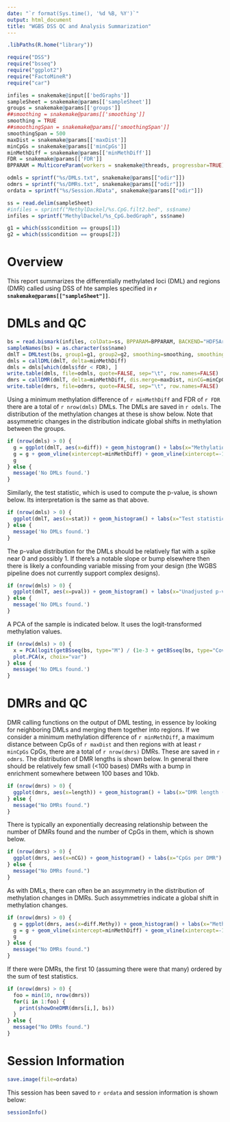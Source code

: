 ```yaml
---
date: "`r format(Sys.time(), '%d %B, %Y')`"
output: html_document
title: "WGBS DSS QC and Analysis Summarization"
---
```


```r
.libPaths(R.home("library"))

require("DSS")
require("bsseq")
require("ggplot2")
require("FactoMineR")
require("car")

infiles = snakemake@input[['bedGraphs']]
sampleSheet = snakemake@params[['sampleSheet']]
groups = snakemake@params[['groups']]
##smoothing = snakemake@params[['smoothing']]
smoothing = TRUE
##smoothingSpan = snakemake@params[['smoothingSpan']]
smoothingSpan = 500
maxDist = snakemake@params[['maxDist']]
minCpGs = snakemake@params[['minCpGs']]
minMethDiff = snakemake@params[['minMethDiff']]
FDR = snakemake@params[['FDR']]
BPPARAM = MulticoreParam(workers = snakemake@threads, progressbar=TRUE)

odmls = sprintf("%s/DMLs.txt", snakemake@params[["odir"]])
odmrs = sprintf("%s/DMRs.txt", snakemake@params[["odir"]])
ordata = sprintf("%s/Session.RData", snakemake@params[["odir"]])

ss = read.delim(sampleSheet)
#infiles = sprintf("MethylDackel/%s.CpG.filt2.bed", ss$name)
infiles = sprintf("MethylDackel/%s_CpG.bedGraph", ss$name)

g1 = which(ss$condition == groups[1])
g2 = which(ss$condition == groups[2])
```

# Overview

This report summarizes the differentially methylated loci (DML) and regions (DMR) called using DSS of hte samples specified in **`r snakemake@params[["sampleSheet"]]`**.

# DMLs and QC

```r
bs = read.bismark(infiles, colData=ss, BPPARAM=BPPARAM, BACKEND="HDF5Array") # nThread?
sampleNames(bs) = as.character(ss$name)
dmlT = DMLtest(bs, group1=g1, group2=g2, smoothing=smoothing, smoothing.span=smoothingSpan, BPPARAM=BPPARAM)
dmls = callDML(dmlT, delta=minMethDiff)
dmls = dmls[which(dmls$fdr < FDR), ]
write.table(dmls, file=odmls, quote=FALSE, sep="\t", row.names=FALSE)
dmrs = callDMR(dmlT, delta=minMethDiff, dis.merge=maxDist, minCG=minCpGs)
write.table(dmrs, file=odmrs, quote=FALSE, sep="\t", row.names=FALSE)
```

Using a minimum methylation difference of `r minMethDiff` and FDR of `r FDR` there are a total of `r nrow(dmls)` DMLs. The DMLs are saved in `r odmls`. The distribution of the methylation changes at these is show below. Note that assymmetric changes in the distribution indicate global shifts in methylation between the groups.

```r
if (nrow(dmls) > 0) {
  g = ggplot(dmlT, aes(x=diff)) + geom_histogram() + labs(x="Methylation Difference (per-CpG)")
  g = g + geom_vline(xintercept=minMethDiff) + geom_vline(xintercept=-1*minMethDiff)
  g
} else {
  message('No DMLs found.')
}
```

Similarly, the test statistic, which is used to compute the p-value, is shown below. Its interpretation is the same as that above.

```r
if (nrow(dmls) > 0) {
  ggplot(dmlT, aes(x=stat)) + geom_histogram() + labs(x="Test statistic (per-CpG)")
} else {
  message('No DMLs found.')
}
```

The p-value distribution for the DMLs should be relatively flat with a spike near 0 and possibly 1. If there's a notable slope or bump elsewhere then there is likely a confounding variable missing from your design (the WGBS pipeline does not currently support complex designs).

```r
if (nrow(dmls) > 0) {
  ggplot(dmlT, aes(x=pval)) + geom_histogram() + labs(x="Unadjusted p-value (per-CpG)")
} else {
  message('No DMLs found.')
}
```

A PCA of the sample is indicated below. It uses the logit-transformed methylation values.

```r
if (nrow(dmls) > 0) {
  x = PCA(logit(getBSseq(bs, type="M") / (1e-3 + getBSseq(bs, type="Cov")), adjust=1e-3), graph=FALSE)
  plot.PCA(x, choix="var")
} else {
  message('No DMLs found.')
}
```

# DMRs and QC

DMR calling functions on the output of DML testing, in essence by looking for neighboring DMLs and merging them together into regions. If we consider a minimum methylation difference of `r minMethDiff`, a maximum distance between CpGs of `r maxDist` and then regions with at least `r minCpGs` CpGs, there are a total of `r nrow(dmrs)` DMRs. These are saved in `r odmrs`. The distribution of DMR lengths is shown below. In general there should be relatively few small (<100 bases) DMRs with a bump in enrichment somewhere between 100 bases and 10kb.

```r
if (nrow(dmrs) > 0) {
  ggplot(dmrs, aes(x=length)) + geom_histogram() + labs(x="DMR length (bases)")
} else {
  message("No DMRs found.")
}
```

There is typically an exponentially decreasing relationship between the number of DMRs found and the number of CpGs in them, which is shown below.

```r
if (nrow(dmrs) > 0) {
  ggplot(dmrs, aes(x=nCG)) + geom_histogram() + labs(x="CpGs per DMR")
} else {
  message("No DMRs found.")
}
```

As with DMLs, there can often be an assymmetry in the distribution of methylation changes in DMRs. Such assymmetries indicate a global shift in methylation changes.

```r
if (nrow(dmrs) > 0) {
  g = ggplot(dmrs, aes(x=diff.Methy)) + geom_histogram() + labs(x="Methylation Difference (per-DMR)")
  g = g + geom_vline(xintercept=minMethDiff) + geom_vline(xintercept=-1*minMethDiff)
  g
} else {
  message("No DMRs found.")
}
```

If there were DMRs, the first 10 (assuming there were that many) ordered by the sum of test statistics.

```r
if (nrow(dmrs) > 0) {
  foo = min(10, nrow(dmrs))
  for(i in 1:foo) {
    print(showOneDMR(dmrs[i,], bs))
  }
} else {
  message("No DMRs found.")
}
```

# Session Information

```r
save.image(file=ordata)
```

This session has been saved to `r ordata` and session information is shown below:

```r
sessionInfo()
```
